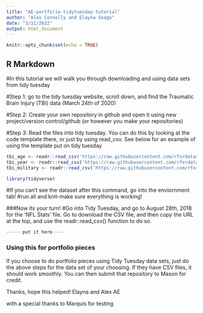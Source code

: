 ```yaml
---
title: "AE-portfolio-tidytuesday-tutorial"
author: "Alex Connolly and Elayna Seago"
date: "3/11/2022"
output: html_document
---
```


```r
knitr::opts_chunk$set(echo = TRUE)
```

## R Markdown

#In this tutorial we will walk you through downloading and using data sets from tidy tuesday

#Step 1: go to the tidy tuesday website, scroll down, and find the Traumatic Brain Injury (TBI) data (March 24th of 2020)

#Step 2: Create your own repository in github and open it using new project/version control/github (or however you make your repositories)

#Step 3: Read the files into tidy tuesday. You can do this by looking at the code template there, or just by using read_csv. See below for an example of using the template put on tidy tuesday

```r
tbi_age <- readr::read_csv('https://raw.githubusercontent.com/rfordatascience/tidytuesday/master/data/2020/2020-03-24/tbi_age.csv')
tbi_year <- readr::read_csv('https://raw.githubusercontent.com/rfordatascience/tidytuesday/master/data/2020/2020-03-24/tbi_year.csv')
tbi_military <- readr::read_csv('https://raw.githubusercontent.com/rfordatascience/tidytuesday/master/data/2020/2020-03-24/tbi_military.csv')
```
```r
library(tidyverse)
```

#If you can't see the dataset after this command, go into the enviornment tab!
#run all and knit-make sure everything is working!


###Now its your turn!
#Go into Tidy Tuesday, and go to August 28th, 2018 for the 'NFL Stats' file. Go to download the CSV file, and then copy the URL at the top, and use the readr::read_csv() function to do so. 


```r
------put it here----
```


### Using this for portfolio pieces
If you choose to do portfolio pieces using Tidy Tuesday data sets, just do the above steps for the data set of your choosing. If they have CSV files, it should work smoothly. You can then submit that repository to Mason for credit.

Thanks, hope this helped!
Elayna and Alex
AE

with a special thanks to Marquis for testing